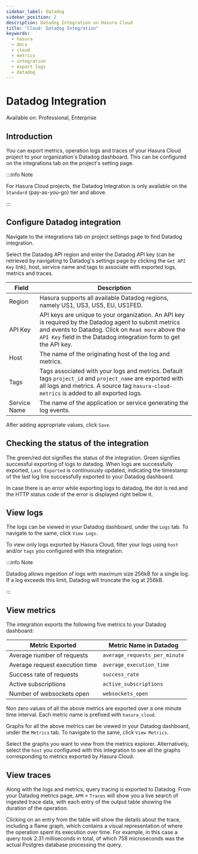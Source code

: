 ```yaml
---
sidebar_label: Datadog
sidebar_position: 2
description: Datadog Integration on Hasura Cloud
title: "Cloud: Datadog Integration"
keywords:
  - hasura
  - docs
  - cloud
  - metrics
  - integration
  - export logs
  - datadog
---
```



# Datadog Integration

<div className="badge badge--primary heading-badge">Available on: Professional, Enterprise</div>

## Introduction

You can export metrics, operation logs and traces of your Hasura Cloud project to your organization's Datadog dashboard.
This can be configured on the integrations tab on the project's setting page.

:::info Note

For Hasura Cloud projects, the Datadog Integration is only available on the `Standard` (pay-as-you-go) tier and above.

:::

## Configure Datadog integration

Navigate to the integrations tab on project settings page to find Datadog integration.

<Thumbnail src="/img/observability/integrate-datadog.png" alt="Configure Datadog Integration" width="1146px" />

Select the Datadog API region and enter the Datadog API key (can be retrieved by navigating to Datadog's settings page
by clicking the `Get API Key` link), host, service name and tags to associate with exported logs, metrics and traces.

| Field        | Description                                                                                                                                                                                                                       |
| ------------ | --------------------------------------------------------------------------------------------------------------------------------------------------------------------------------------------------------------------------------- |
| Region       | Hasura supports all available Datadog regions, namely US1, US3, US5, EU, US1FED.                                                                                                                                                  |
| API Key      | API keys are unique to your organization. An API key is required by the Datadog agent to submit metrics and events to Datadog. Click on `Read more` above the `API Key` field in the Datadog integration form to get the API key. |
| Host         | The name of the originating host of the log and metrics.                                                                                                                                                                          |
| Tags         | Tags associated with your logs and metrics. Default tags `project_id` and `project_name` are exported with all logs and metrics. A source tag `hasura-cloud-metrics` is added to all exported logs.                               |
| Service Name | The name of the application or service generating the log events.                                                                                                                                                                 |

<Thumbnail src="/img/observability/configure-datadog.png" alt="Configure Datadog Integration" width="500px" />

After adding appropriate values, click `Save`.

## Checking the status of the integration

The green/red dot signifies the status of the integration. Green signifies successful exporting of logs to datadog. When
logs are successfully exported, `Last Exported` is continuously updated, indicating the timestamp of the last log line
successfully exported to your Datadog dashboard.

<Thumbnail
  src="/img/observability/configure-datadog-done.png"
  alt="Datadog Integration successfully configured"
  width="1146px"
/>

In case there is an error while exporting logs to datadog, the dot is red and the HTTP status code of the error is
displayed right below it.

<Thumbnail
  src="/img/observability/configure-datadog-fail.png"
  alt="Datadog Integration successfully configured"
  width="1146px"
/>

## View logs

The logs can be viewed in your Datadog dashboard, under the `Logs` tab. To navigate to the same, click `View Logs`.

<Thumbnail
  src="/img/observability/datadog-view-logs.png"
  alt="Datadog Integration successfully configured"
  width="1146px"
/>

<Thumbnail src="/img/observability/datadog-logs.png" alt="Logs successfully exported to Datadog" width="1146px" />

To view only logs exported by Hasura Cloud, filter your logs using `host` and/or `tags` you configured with this
integration.

:::info Note

Datadog allows ingestion of logs with maximum size 256kB for a single log. If a log exceeds this limit, Datadog will
truncate the log at 256kB.

:::

## View metrics

The integration exports the following five metrics to your Datadog dashboard:

| Metric Exported                | Metric Name in Datadog        |
| ------------------------------ | ----------------------------- |
| Average number of requests     | `average_requests_per_minute` |
| Average request execution time | `average_execution_time`      |
| Success rate of requests       | `success_rate`                |
| Active subscriptions           | `active_subscriptions`        |
| Number of websockets open      | `websockets_open`             |

Non zero values of all the above metrics are exported over a one minute time interval. Each metric name is prefixed with
`hasura_cloud`.

Graphs for all the above metrics can be viewed in your Datadog dashboard, under the `Metrics` tab. To navigate to the
same, click `View Metrics`.

<Thumbnail
  src="/img/observability/datadog-view-metrics.png"
  alt="Datadog Integration successfully configured"
  width="1146px"
/>

Select the graphs you want to view from the metrics explorer. Alternatively, select the `host` you configured with this
integration to see all the graphs corresponding to metrics exported by Hasura Cloud.

<Thumbnail src="/img/observability/datadog-metrics.png" alt="Metrics successfully exported to Datadog" width="1146px" />

## View traces

Along with the logs and metrics, query tracing is exported to Datadog. From your Datadog metrics page, `APM` > `Traces`
will show you a live search of ingested trace data, with each entry of the output table showing the duration of the
operation.

Clicking on an entry from the table will show the details about the trace, including a flame graph, which contains a
visual representation of where the operation spent its execution over time. For example, in this case a query took 2.31
milliseconds in total, of which 758 microseconds was the actual Postgres database processing the query.

<Thumbnail
  src="/img/observability/datadog-trace-flame-graph.png"
  alt="Flame graph for a trace entry in Datadog"
  width="1146px"
/>
